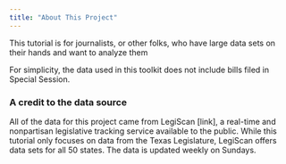```yaml
---
title: "About This Project"
---
```


This tutorial is for journalists, or other folks, who have large data sets on their hands and want to analyze them

For simplicity, the data used in this toolkit does not include bills filed in Special Session.

### A credit to the data source 

All of the data for this project came from LegiScan \[link\], a real-time and nonpartisan legislative tracking service available to the public. While this tutorial only focuses on data from the Texas Legislature, LegiScan offers data sets for all 50 states. The data is updated weekly on Sundays.

### 
